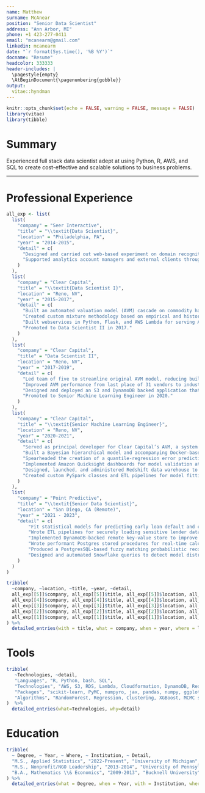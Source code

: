 ```yaml
---
name: Matthew
surname: McAnear
position: "Senior Data Scientist"
address: "Ann Arbor, MI"
phone: +1 423-277-0411
email: "mcanearm@gmail.com"
linkedin: mcanearm
date: "`r format(Sys.time(), '%B %Y')`"
docname: "Resume"
headcolor: 333333
header-includes: |
  \pagestyle{empty}
  \AtBeginDocument{\pagenumbering{gobble}}
output: 
  vitae::hyndman
---
```



```r
knitr::opts_chunk$set(echo = FALSE, warning = FALSE, message = FALSE)
library(vitae)
library(tibble)
```

# Summary

Experienced full stack data scientist adept at using Python, R, AWS, and SQL to create cost-effective and scalable solutions to business problems.

----------

# Professional Experience

```r
all_exp <- list(
  list(
    "company" = "Seer Interactive",
    "title" = "\\textit{Data Scientist}",
    "location" = "Philadelphia, PA",
    "year" = "2014-2015",
    "detail" = c(
      "Designed and carried out web-based experiment on domain recognition using multivariate hierarchical regression.",
      "Supported analytics account managers and external clients through project planning and automated reporting."
    )
  ),
  list(
    "company" = "Clear Capital",
    "title" = "\\textit{Data Scientist I}",
    "location" = "Reno, NV",
    "year" = "2015-2017",
    "detail" = c(
      "Built an automated valuation model (AVM) cascade on commodity hardware to predict home prices using distributed, high performance R and PostgreSQL.",
      "Created custom mixture methodology based on empirical and historical model performance for final value prediction.",
      "Built webservices in Python, Flask, and AWS Lambda for serving AVM model predictions and internal company data through a RESTful interface.",
      "Promoted to Data Scientist II in 2017."
    )
  ),
  list(
    "company" = "Clear Capital",
    "title" = "Data Scientist II",
    "location" = "Reno, NV",
    "year" = "2017-2019",
    "detail" = c(
      "Led team of five to streamline original AVM model, reducing build time and costs by over 90\\%",
      "Improved AVM performance from last place of 31 vendors to industry leader in 6 months (based on absolute mean prediction error), leading to annual revenues of over \\$1M.",
      "Designed and deployed an S3 and DynamoDB backed application that manages 35+ terabytes of MLS photos and their metadata.",
      "Promoted to Senior Machine Learning Engineer in 2020."
    )
  ),
  list(
    "company" = "Clear Capital",
    "title" = "\\textit{Senior Machine Learning Engineer}",
    "location" = "Reno, NV",
    "year" = "2020-2021",
    "detail" = c(
      "Served as principal developer for Clear Capital’s AVM, a system that produces 150 million new predictions and 150GB of new data each week.", 
      "Built a Bayesian hierarchical model and accompanying Docker-based webservice to predict home complexity",
      "Spearheaded the creation of a quantile-regression error prediction procedure and accompanying Java implementation to recalibrate model prediction intervals.",
      "Implemented Amazon Quicksight dashboards for model validation at multiple levels of analysis, including each individual home in the United States.", 
      "Designed, launched, and administered Redshift data warehouse to power machine learning models, ETL workflows, and ad-hoc analytical queries.",
      "Created custom PySpark classes and ETL pipelines for model fitting and prediction."
    )
  ),
  list(
    "company" = "Point Predictive",
    "title" = "\\textit{Senior Data Scientist}",
    "location" = "San Diego, CA (Remote)",
    "year" = "2021 - 2023",
    "detail" = c(
        "Fit statistical models for predicting early loan default and chargeoff for auto lenders in both object oriented and functional programming paradigms.",
        "Wrote ETL pipelines for securely loading sensitive lender data (PPI) into multiple database environments, improving load times from 12 hours to less than 10 minutes.",
        "Implemented DynamoDB-backed remote key-value store to improve AWS Lambda cold start times and move large files out of application layer.",
        "Wrote performant Postgres stored procedures for real-time calculation of historical borrower data, returning business-critical aggregate statistics in sub-200ms query times.",
        "Produced a PostgresSQL-based fuzzy matching probabilistic record linkage algorithm for retrieving prior credit applications of incoming borrowers, reducing query times by 50\\%.",
        "Designed and automated Snowflake queries to detect model distribution drift, saving 5 hours per week in manual performance monitoring and proactively identifying model miscalibration for clients."
    )
  )
)

tribble(
  ~company, ~location, ~title, ~year, ~detail,
  all_exp[[5]]$company, all_exp[[5]]$title, all_exp[[5]]$location, all_exp[[5]]$year, all_exp[[5]]$detail, 
  all_exp[[4]]$company, all_exp[[4]]$title, all_exp[[4]]$location, all_exp[[4]]$year, all_exp[[4]]$detail, 
  all_exp[[3]]$company, all_exp[[3]]$title, all_exp[[3]]$location, all_exp[[3]]$year, all_exp[[3]]$detail, 
  all_exp[[2]]$company, all_exp[[2]]$title, all_exp[[2]]$location, all_exp[[2]]$year, all_exp[[2]]$detail, 
  all_exp[[1]]$company, all_exp[[1]]$title, all_exp[[1]]$location, all_exp[[1]]$year, all_exp[[1]]$detail, 
) %>%
  detailed_entries(with = title, what = company, when = year, where = location, why = detail, .protect = FALSE)
```

# Tools

```r
tribble(
   ~Technologies, ~detail,
   "Languages", "R, Python, bash, SQL",
   "Technologies", "AWS, S3, RDS, Lambda, Cloudformation, DynamoDB, Redshift, Snowflake, Linux, Docker, PostgreSQL, Quicksight, Looker, Slurm, Spark, Sagemaker, REST, Flask, Git",
   "Packages", "scikit-learn, PyMC, numpyro, jax, pandas, numpy, ggplot2, pyspark, PyTorch, sqlalchemy",
   "Algorithms", "RandomForest, Regression, Clustering, XGBoost, MCMC sampling, Variational Inference, Bayesian Deep Learning, Hierarchical Modeling, Record Linkage, KNN, Clustering"
)  %>%
  detailed_entries(what=Technologies, why=detail)
```

# Education

```r
tribble(
  ~ Degree, ~ Year, ~ Where, ~ Institution, ~ Detail,
  "M.S., Applied Statistics", "2022-Present", "University of Michigan", "Ann Arbor, MI", c(),
  "M.S., Nonprofit/NGO Leadership", "2013-2014", "University of Pennsylvania", "Philadelphia, PA", c("Donald J. Deutsch Endowed Graduate Fellowship"),
  "B.A., Mathematics \\& Economics", "2009-2013", "Bucknell University", "Lewisburg, PA", c("\\textit{Magna cum laude}", "National Merit Finalist Scholarship", "Dean's Scholarship", "Omicron Delta Epsilon Economics Honor Society"),
) %>%
  detailed_entries(what = Degree, when = Year, with = Institution, where = Where, why = Detail, .protect = FALSE)
```
